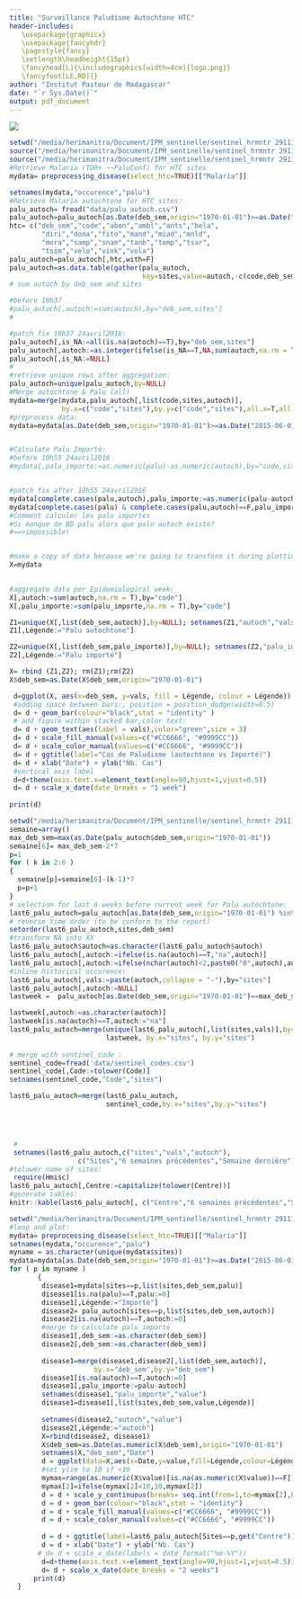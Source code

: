 ```yaml
---
title: "Surveillance Paludisme Autochtone HTC"
header-includes: 
   \usepackage{graphicx}
   \usepackage{fancyhdr}
   \pagestyle{fancy}
   \setlength\headheight{15pt}
   \fancyhead[L]{\includegraphics[width=4cm]{logo.png}}
   \fancyfoot[LE,RO]{}
author: "Institut Pasteur de Madagascar"
date: "`r Sys.Date()`"
output: pdf_document
---
```



![](htc_map.png)




```r
setwd("/media/herimanitra/Document/IPM_sentinelle/sentinel_hrmntr 291115/Sentinel")
source("/media/herimanitra/Document/IPM_sentinelle/sentinel_hrmntr 291115/Sentinel/import_data.R");
source("/media/herimanitra/Document/IPM_sentinelle/sentinel_hrmntr 291115/Sentinel/preprocessing.R");require(ggplot2); require(gridExtra)
#Retrieve Malaria (TDR+ ~~PaluConf) for HTC sites
mydata= preprocessing_disease(select_htc=TRUE)[["Malaria"]]

setnames(mydata,"occurence","palu")
#Retrieve Malaria autochtone for HTC sites:
palu_autoch= fread("data/palu_autoch.csv")
palu_autoch=palu_autoch[as.Date(deb_sem,origin="1970-01-01")>=as.Date("2015-06-01",origin="1970-01-01"),]
htc= c("deb_sem","code","abon","ambl","ants","bela",
        "diri","dona","fito","mand","miad","mnld",
        "mora","samp","snam","tanb","tomp","tsar",
        "tsim","velo","vink","vola")
palu_autoch=palu_autoch[,htc,with=F]
palu_autoch=as.data.table(gather(palu_autoch,
                                 key=sites,value=autoch,-c(code,deb_sem)))
# sum autoch by deb_sem and sites

#before 10h37
#palu_autoch[,autoch:=sum(autoch),by="deb_sem,sites"]
#

#patch fix 10h37 24avril2016:
palu_autoch[,is_NA:=all(is.na(autoch)==T),by="deb_sem,sites"]
palu_autoch[,autoch:=as.integer(ifelse(is_NA==T,NA,sum(autoch,na.rm = T) )),by="deb_sem,sites"]
palu_autoch[,is_NA:=NULL]
#
#retrieve unique rows after aggregation:
palu_autoch=unique(palu_autoch,by=NULL)
#Merge autochtone & Palu (all)
mydata=merge(mydata,palu_autoch[,list(code,sites,autoch)],
             by.x=c("code","sites"),by.y=c("code","sites"),all.x=T,all.y=T)
#preprocess data:
mydata=mydata[as.Date(deb_sem,origin="1970-01-01")>=as.Date("2015-06-01",origin="1970-01-01"),]


#Calculate Palu Importé:
#before 10h55 24avril2016
#mydata[,palu_importe:=as.numeric(palu)-as.numeric(autoch),by="code,sites"]


#patch fix after 10h55 24avril2016
mydata[complete.cases(palu,autoch),palu_importe:=as.numeric(palu-autoch)]
mydata[complete.cases(palu) & complete.cases(palu,autoch)==F,palu_importe:=as.numeric(palu-0)]
#Comment calculer les palu importes 
#Si manque de BD palu alors que palu autoch existe?
#==>impossible!


#make a copy of data because we're going to transform it during plotting
X=mydata
 

#aggregate data per Epidemiological week:
X[,autoch:=sum(autoch,na.rm = T),by="code"]
X[,palu_importe:=sum(palu_importe,na.rm = T),by="code"]

Z1=unique(X[,list(deb_sem,autoch)],by=NULL); setnames(Z1,"autoch","vals")
Z1[,Légende:="Palu autochtone"]

Z2=unique(X[,list(deb_sem,palu_importe)],by=NULL); setnames(Z2,"palu_importe","vals")
Z2[,Légende:="Palu importé"]

X= rbind (Z1,Z2); rm(Z1);rm(Z2)
X$deb_sem=as.Date(X$deb_sem,origin="1970-01-01")

 d=ggplot(X, aes(x=deb_sem, y=vals, fill = Légende, colour = Légende)) 
 #adding space between bars:, position = position_dodge(width=0.5)
 d= d + geom_bar(colour="black",stat = "identity" ) 
 # add figure within stacked bar,color text:
 d= d + geom_text(aes(label = vals),color="green",size = 3)
 d= d + scale_fill_manual(values=c("#CC6666", "#9999CC"))
 d= d + scale_color_manual(values=c("#CC6666", "#9999CC"))
 d= d + ggtitle(label="Cas de Paludisme (autochtone vs Importé)")
 d= d + xlab("Date") + ylab("Nb. Cas")
 #vertical axis label 
 d=d+theme(axis.text.x=element_text(angle=90,hjust=1,vjust=0.5))
 d= d + scale_x_date(date_breaks = "1 week")
 
print(d)
```

```r
setwd("/media/herimanitra/Document/IPM_sentinelle/sentinel_hrmntr 291115/Sentinel")
semaine=array()
max_deb_sem=max(as.Date(palu_autoch$deb_sem,origin="1970-01-01"))
semaine[6]= max_deb_sem-2*7 
p=1
for ( k in 2:6 )
{
  semaine[p]=semaine[6]-(k-1)*7
  p=p+1
}
# selection for last 6 weeks before current week for Palu autochtone:
last6_palu_autoch=palu_autoch[as.Date(deb_sem,origin="1970-01-01") %in% semaine,list(deb_sem,sites,autoch)]
# reverse time order (to be conform to the report)
setorder(last6_palu_autoch,sites,deb_sem)
#transform NA into XX
last6_palu_autoch$autoch=as.character(last6_palu_autoch$autoch)
last6_palu_autoch[,autoch:=ifelse(is.na(autoch)==T,"na",autoch)]
last6_palu_autoch[,autoch:=ifelse(nchar(autoch)<2,paste0("0",autoch),autoch)]
#inline historical occurence:
last6_palu_autoch[,vals:=paste(autoch,collapse = "-"),by="sites"]
last6_palu_autoch[,autoch:=NULL]
lastweek =  palu_autoch[as.Date(deb_sem,origin="1970-01-01")==max_deb_sem-7, list(sites,autoch)]

lastweek[,autoch:=as.character(autoch)]
lastweek[is.na(autoch)==T,autoch:="na"]
last6_palu_autoch=merge(unique(last6_palu_autoch[,list(sites,vals)],by=NULL),
                        lastweek, by.x="sites", by.y="sites")
             
# merge with sentinel_code :
sentinel_code=fread('data/sentinel_codes.csv')
sentinel_code[,Code:=tolower(Code)]
setnames(sentinel_code,"Code","sites")

last6_palu_autoch=merge(last6_palu_autoch,
                        sentinel_code,by.x="sites",by.y="sites")




 #
 setnames(last6_palu_autoch,c("sites","vals","autoch"),
                 c("Sites","6 semaines précédentes","Semaine dernière"))
#tolower name of sites:
 require(Hmisc)
last6_palu_autoch[,Centre:=capitalize(tolower(Centre))]
#generate tables:
knitr::kable(last6_palu_autoch[, c("Centre","6 semaines précédentes","Semaine dernière"),with=F], caption="Paludisme autochtone dans le réseau sentinelle HTC")
```

```r
setwd("/media/herimanitra/Document/IPM_sentinelle/sentinel_hrmntr 291115/Sentinel")
#loop and plot:
mydata= preprocessing_disease(select_htc=TRUE)[["Malaria"]]
setnames(mydata,"occurence","palu")
myname = as.character(unique(mydata$sites))
mydata=mydata[as.Date(deb_sem,origin="1970-01-01")>=as.Date("2015-06-01"),]
for ( p in myname )
       {
        disease1=mydata[sites==p,list(sites,deb_sem,palu)]
        disease1[is.na(palu)==T,palu:=0]
        disease1[,Légende:="Importé"]
        disease2= palu_autoch[sites==p,list(sites,deb_sem,autoch)]
        disease2[is.na(autoch)==T,autoch:=0] 
        #merge to calculate palu_importe
        disease1[,deb_sem:=as.character(deb_sem)]
        disease2[,deb_sem:=as.character(deb_sem)]
        
        disease1=merge(disease1,disease2[,list(deb_sem,autoch)],
                     by.x="deb_sem",by.y="deb_sem")
        disease1[is.na(autoch)==T,autoch:=0] 
        disease1[,palu_importe:=palu-autoch]
        setnames(disease1,"palu_importe","value")
        disease1=disease1[,list(sites,deb_sem,value,Légende)]
      
        setnames(disease2,"autoch","value")
        disease2[,Légende:="autoch"]
        X=rbind(disease2, disease1)
        X$deb_sem=as.Date(as.numeric(X$deb_sem),origin="1970-01-01")
        setnames(X,"deb_sem","Date")
        d = ggplot(data=X,aes(x=Date,y=value,fill=Légende,colour=Légende)) 
        #set ylim to 10 if <10
        mymax=range(as.numeric(X$value)[is.na(as.numeric(X$value))==F])
        mymax[2]=ifelse(mymax[2]<10,10,mymax[2])
        d = d + scale_y_continuous(breaks= seq.int(from=1,to=mymax[2],by=2) ) 
        d = d + geom_bar(colour="black",stat = "identity") 
        d = d + scale_fill_manual(values=c("#CC6666", "#9999CC"))
        d = d + scale_color_manual(values=c("#CC6666", "#9999CC"))
        
        d = d + ggtitle(label=last6_palu_autoch[Sites==p,get("Centre")])
        d = d + xlab("Date") + ylab("Nb. Cas")
       # d= d + scale_x_date(labels = date_format("%m-%Y"))
        d=d+theme(axis.text.x=element_text(angle=90,hjust=1,vjust=0.5))
        d= d + scale_x_date(date_breaks = "2 weeks")
      print(d)
  }
  
```

